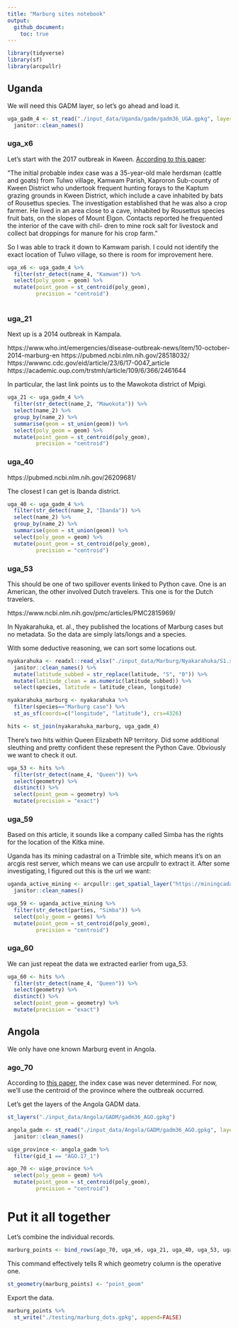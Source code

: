 ```yaml
---
title: "Marburg sites notebook"
output:
  github_document:
    toc: true
---
```


```r
library(tidyverse)
library(sf)
library(arcpullr)
```


## Uganda

We will need this GADM layer, so let's go ahead and load it. 

```r
uga_gadm_4 <- st_read("./input_data/Uganda/gadm/gadm36_UGA.gpkg", layer="gadm36_UGA_4") %>%
  janitor::clean_names()
```


### uga_x6

Let's start with the 2017 outbreak in Kween. [According to this paper](https://researchonline.lshtm.ac.uk/id/eprint/4653965/1/Marburg-virus-disease-outbreak.pdf):

"The initial probable index case was a 35-year-old male herdsman (cattle and goats)
from Tulwo village, Kamwam Parish, Kaproron Sub-county of Kween District who undertook
frequent hunting forays to the Kaptum grazing grounds in Kween District, which include a
cave inhabited by bats of Rousettus species. The investigation established that he was also a
crop farmer. He lived in an area close to a cave, inhabited by Rousettus species fruit bats, on
the slopes of Mount Elgon. Contacts reported he frequented the interior of the cave with chil-
dren to mine rock salt for livestock and collect bat droppings for manure for his crop farm."

So I was able to track it down to Kamwam parish. I could not identify the exact location of Tulwo village, so there is room for improvement here. 


```r
uga_x6 <- uga_gadm_4 %>%
  filter(str_detect(name_4, "Kamwam")) %>%
  select(poly_geom = geom) %>%
  mutate(point_geom = st_centroid(poly_geom),
         precision = "centroid")
  
```

### uga_21

Next up is a 2014 outbreak in Kampala. 

https://www.who.int/emergencies/disease-outbreak-news/item/10-october-2014-marburg-en
https://pubmed.ncbi.nlm.nih.gov/28518032/
https://wwwnc.cdc.gov/eid/article/23/6/17-0047_article
https://academic.oup.com/trstmh/article/109/6/366/2461644

In particular, the last link points us to the Mawokota district of Mpigi. 

```r
uga_21 <- uga_gadm_4 %>%
  filter(str_detect(name_2, "Mawokota")) %>%
  select(name_2) %>%
  group_by(name_2) %>%
  summarise(geom = st_union(geom)) %>%
  select(poly_geom = geom) %>%
  mutate(point_geom = st_centroid(poly_geom),
         precision = "centroid")

```





### uga_40

https://pubmed.ncbi.nlm.nih.gov/26209681/

The closest I can get is Ibanda district. 

```r
uga_40 <- uga_gadm_4 %>%
  filter(str_detect(name_2, "Ibanda")) %>%
  select(name_2) %>% 
  group_by(name_2) %>%
  summarise(geom = st_union(geom)) %>%
  select(poly_geom = geom) %>%
  mutate(point_geom = st_centroid(poly_geom),
         precision = "centroid")

```


### uga_53

This should be one of two spillover events linked to Python cave. One is an American, the other involved Dutch travelers. This one is for the Dutch travelers. 

https://www.ncbi.nlm.nih.gov/pmc/articles/PMC2815969/


In Nyakarahuka, et. al., they published the locations of Marburg cases but no metadata. So the data are simply lats/longs and a species. 

With some deductive reasoning, we can sort some locations out. 


```r
nyakarahuka <- readxl::read_xlsx("./input_data/Marburg/Nyakarahuka/S1.xlsx") %>%
  janitor::clean_names() %>%
  mutate(latitude_subbed = str_replace(latitude, "S", "0")) %>%
  mutate(latitude_clean = as.numeric(latitude_subbed)) %>%
  select(species, latitude = latitude_clean, longitude)
```

```r
nyakarahuka_marburg <- nyakarahuka %>%
  filter(species=="Marburg case") %>%
  st_as_sf(coords=c("longitude", "latitude"), crs=4326)
```


```r
hits <- st_join(nyakarahuka_marburg, uga_gadm_4) 
```

There's two hits within Queen Elizabeth NP territory. Did some additional sleuthing and pretty confident these represent the Python Cave. Obviously we want to check it out. 

```r
uga_53 <- hits %>%
  filter(str_detect(name_4, "Queen")) %>%
  select(geometry) %>%
  distinct() %>%
  select(point_geom = geometry) %>%
  mutate(precision = "exact")
```

### uga_59

Based on this article, it sounds like a company called Simba has the rights for the location of the Kitka mine. 

Uganda has its mining cadastral on a Trimble site, which means it's on an arcgis rest server, which means we can use arcpullr to extract it. After some investigating, I figured out this is the url we want:


```r
uganda_active_mining <- arcpullr::get_spatial_layer("https://miningcadastre.minerals.go.ug/arcgis/rest/services/Uganda_Licenses/MapServer/2") %>%
  janitor::clean_names()
```


```r
uga_59 <- uganda_active_mining %>%
  filter(str_detect(parties, "Simba")) %>%
  select(poly_geom = geoms) %>%
  mutate(point_geom = st_centroid(poly_geom),
         precision = "centroid")

```




### uga_60

We can just repeat the data we extracted earlier from uga_53. 

```r
uga_60 <- hits %>%
  filter(str_detect(name_4, "Queen")) %>%
  select(geometry) %>%
  distinct() %>%
  select(point_geom = geometry) %>%
  mutate(precision = "exact")
```


## Angola 

We only have one known Marburg event in Angola. 

### ago_70

According to [this paper](https://journals.asm.org/doi/10.1128/JVI.00069-06), the index case was never determined. For now, we'll use the centroid of the province where the outbreak occurred. 

Let's get the layers of the Angola GADM data. 

```r
st_layers("./input_data/Angola/GADM/gadm36_AGO.gpkg")
```

```r
angola_gadm <- st_read("./input_data/Angola/GADM/gadm36_AGO.gpkg", layer = "gadm36_AGO_1") %>%
  janitor::clean_names()
```
```r
uige_province <- angola_gadm %>%
  filter(gid_1 == "AGO.17_1")
```


```r
ago_70 <- uige_province %>%
  select(poly_geom = geom) %>%
  mutate(point_geom = st_centroid(poly_geom),
         precision = "centroid")
```

# Put it all together

Let's combine the individual records. 

```r
marburg_points <- bind_rows(ago_70, uga_x6, uga_21, uga_40, uga_53, uga_59, uga_60)
```

This command effectively tells R which geometry column is the operative one.

```r
st_geometry(marburg_points) <- "point_geom"
```

Export the data.

```r
marburg_points %>%
  st_write("./testing/marburg_dots.gpkg", append=FALSE)
```







